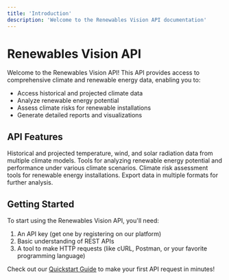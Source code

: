 ```yaml
---
title: 'Introduction'
description: 'Welcome to the Renewables Vision API documentation'
---
```


# Renewables Vision API

Welcome to the Renewables Vision API! This API provides access to comprehensive climate and renewable energy data, enabling you to:

- Access historical and projected climate data
- Analyze renewable energy potential
- Assess climate risks for renewable installations
- Generate detailed reports and visualizations

## API Features

<CardGroup cols={2}>
  <Card title="Climate Data" icon="temperature-high">
    Historical and projected temperature, wind, and solar radiation data from multiple climate models.
  </Card>
  <Card title="Renewable Analysis" icon="solar-panel">
    Tools for analyzing renewable energy potential and performance under various climate scenarios.
  </Card>
  <Card title="Risk Assessment" icon="chart-line">
    Climate risk assessment tools for renewable energy installations.
  </Card>
  <Card title="Data Export" icon="file-export">
    Export data in multiple formats for further analysis.
  </Card>
</CardGroup>

## Getting Started

To start using the Renewables Vision API, you'll need:

1. An API key (get one by registering on our platform)
2. Basic understanding of REST APIs
3. A tool to make HTTP requests (like cURL, Postman, or your favorite programming language)

Check out our [Quickstart Guide](/quickstart) to make your first API request in minutes! 